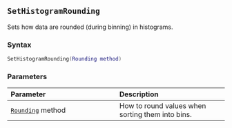 ::: {.minipage data-latex="{\textwidth}"}
## `SetHistogramRounding`

Sets how data are rounded (during binning) in histograms\index{graphs!histograms}.

### Syntax {-}

``` .lua
SetHistogramRounding(Rounding method)
```

### Parameters {-}

**Parameter** | **Description**
| :-- | :-- |
| [`Rounding`](#rounding) method | How to round values when sorting them into bins. |
:::
